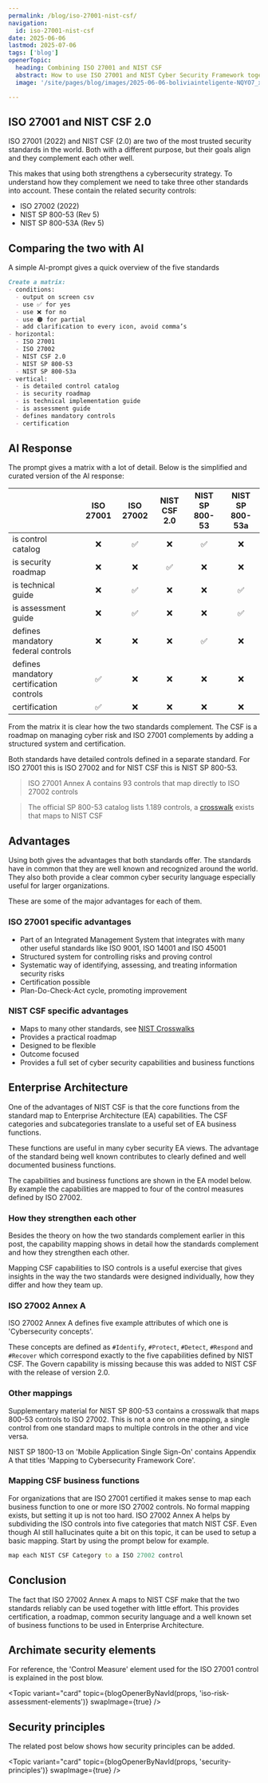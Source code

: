 ```yaml
---
permalink: /blog/iso-27001-nist-csf/
navigation:
  id: iso-27001-nist-csf
date: 2025-06-06
lastmod: 2025-07-06
tags: ['blog']
openerTopic:
  heading: Combining ISO 27001 and NIST CSF
  abstract: How to use ISO 27001 and NIST Cyber Security Framework together
  image: '/site/pages/blog/images/2025-06-06-boliviainteligente-NQYO7_xwA70-unsplash.jpg'

---
```



## ISO 27001 and NIST CSF 2.0

ISO 27001 (2022) and NIST CSF (2.0) are two of the most trusted security
standards in the world. Both with a different purpose, but their goals align and
they complement each other well.

This makes that using both strengthens a cybersecurity strategy. To understand
how they complement we need to take three other standards into account. These
contain the related security controls:

- ISO 27002 (2022)
- NIST SP 800-53 (Rev 5)
- NIST SP 800-53A (Rev 5)

## Comparing the two with AI

A simple AI-prompt gives a quick overview of the five standards

```md
Create a matrix:
- conditions:
  - output on screen csv
  - use ✅ for yes
  - use ❌ for no
  - use 🟠 for partial
  - add clarification to every icon, avoid comma’s
- horizontal:
  - ISO 27001
  - ISO 27002
  - NIST CSF 2.0
  - NIST SP 800-53
  - NIST SP 800-53a
- vertical:
  - is detailed control catalog
  - is security roadmap
  - is technical implementation guide
  - is assessment guide
  - defines mandatory controls
  - certification
```

## AI Response

The prompt gives a matrix with a lot of detail. Below is the simplified and
curated version of the AI response:

|  | ISO 27001 | ISO 27002 | NIST CSF 2.0 | NIST SP 800-53 | NIST SP 800-53a |
|--|:---:|:---:|:---:|:---:|:---:|
| is control catalog | ❌ | ✅ | ❌ | ✅ | ❌ |
| is security roadmap | ❌ | ❌ | ✅ | ❌ | ❌ |
| is technical guide | ❌ | ✅ | ❌ | ❌ | ✅ |
| is assessment guide | ❌ | ✅ | ❌ | ❌ | ✅ |
| defines mandatory federal controls | ❌ | ❌ | ❌ | ✅ | ❌ |
| defines mandatory certification controls | ✅ | ❌ | ❌ | ❌ | ❌ |
| certification | ✅ | ❌ | ❌ | ❌ | ❌ |

From the matrix it is clear how the two standards complement. The CSF is a
 roadmap on managing cyber risk and ISO 27001 complements by adding a structured
system and certification.

Both standards have detailed controls defined in a separate standard. For ISO
27001 this is ISO 27002 and for NIST CSF this is NIST SP 800-53.

> ISO 27001 Annex A contains 93 controls that map directly to ISO 27002 controls

> The official SP 800-53 catalog lists 1.189 controls, a
> [crosswalk](https://www.nist.gov/privacy-framework/resource-repository/browse/crosswalks)
> exists that maps to NIST CSF


## Advantages

Using both gives the advantages that both standards offer. The standards have in
common that they are well known and recognized around the world. They also both
provide a clear common cyber security language especially useful for larger
organizations.

These are some of the major advantages for each of them.

### ISO 27001 specific advantages

- Part of an Integrated Management System that integrates with many other useful
standards like ISO 9001, ISO 14001 and ISO 45001
- Structured system for controlling risks and proving control
- Systematic way of identifying, assessing, and treating information security
  risks
- Certification possible
- Plan-Do-Check-Act cycle, promoting improvement

### NIST CSF specific advantages

- Maps to many other standards, see [NIST
  Crosswalks](https://www.nist.gov/privacy-framework/resource-repository/browse/crosswalks)
- Provides a practical roadmap
- Designed to be flexible
- Outcome focused
- Provides a full set of cyber security capabilities and business functions

## Enterprise Architecture

One of the advantages of NIST CSF is that the core functions from the standard
map to Enterprise Architecture (EA) capabilities. The CSF categories and
subcategories translate to a useful set of EA business functions.

These functions are useful in many cyber security EA views. The advantage of the
standard being well known contributes to clearly defined and well documented
business functions.

The capabilities and business functions are shown in the EA model below. By
example the capabilities are mapped to four of the control measures defined by
ISO 27002.

<Diagram src="/site/pages/blog/images-security-framework/function-capability-controlmeasure.svg" width="70rem" />

### How they strengthen each other

Besides the theory on how the two standards complement earlier in this post, the
capability mapping shows in detail how the standards complement and how they
strengthen each other.

Mapping CSF capabilities to ISO controls is a useful exercise that gives
insights in the way the two standards were designed individually, how they
differ and how they team up.

### ISO 27002 Annex A

ISO 27002 Annex A defines five example attributes of which one is 'Cybersecurity
concepts'.

These concepts are defined as `#Identify`, `#Protect`, `#Detect`, `#Respond` and
`#Recover` which correspond exactly to the five capabilities defined by NIST
CSF. The Govern capability is missing because this was added to NIST CSF with
the release of version 2.0.

### Other mappings

Supplementary material for NIST SP 800-53 contains a crosswalk that maps 800-53
controls to ISO 27002. This is not a one on one mapping, a single control from
one standard maps to multiple controls in the other and vice versa.

NIST SP 1800-13 on 'Mobile Application Single Sign-On' contains Appendix A that
titles 'Mapping to Cybersecurity Framework Core'.

### Mapping CSF business functions

For organizations that are ISO 27001 certified it makes sense to map each
business function to one or more ISO 27002 controls. No formal mapping exists,
but setting it up is not too hard. ISO 27002 Annex A helps by subdividing the
ISO controls into five categories that match NIST CSF. Even though AI still
hallucinates quite a bit on this topic, it can be used to setup a basic mapping.
Start by using the prompt below for example.

```mp
map each NIST CSF Category to a ISO 27002 control
```

## Conclusion

The fact that ISO 27002 Annex A maps to NIST CSF make that the two standards
reliably can be used together with little effort. This provides certification, a
roadmap, common security language and a well known set of business functions to
be used in Enterprise Architecture.

## Archimate security elements

For reference, the 'Control Measure' element used for the ISO 27001 control is
explained in the post blow.

<Topic variant="card" topic={blogOpenerByNavId(props, 'iso-risk-assessment-elements')} swapImage={true} />

## Security principles

The related post below shows how security principles can be added.

<Topic variant="card" topic={blogOpenerByNavId(props, 'security-principles')} swapImage={true} />
